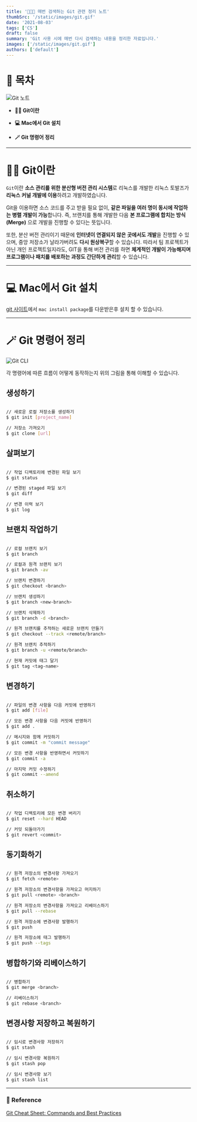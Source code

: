 ```yaml
---
title: '🧑🏻‍💻 매번 검색하는 Git 관련 정리 노트'
thumbSrc: '/static/images/git.gif'
date: '2021-08-03'
tags: ['CS']
draft: false
summary: 'Git 사용 시에 매번 다시 검색하는 내용을 정리한 자료입니다.'
images: ['/static/images/git.gif']
authors: ['default']
---
```


# 📌 목차

![Git 노트](/static/images/git.gif)

- **💁🏻 Git이란**

- **💻 Mac에서 Git 설치**

- **🪄 Git 명령어 정리**

---

# 💁🏻 Git이란

`Git`이란 **소스 관리를 위한 분산형 버전 관리 시스템**로 리눅스를 개발한 리눅스 토발즈가 **리눅스 커널 개발에 이용**하려고 개발하였습니다.

Git을 이용하면 소스 코드를 주고 받을 필요 없이, **같은 파일을 여러 명이 동시에 작업하는 병렬 개발이 가능**합니다. 즉, 브랜치를 통해 개발한 다음 **본 프로그램에 합치는 방식 (Merge)** 으로 개발을 진행할 수 있다는 뜻입니다.

또한, 분산 버전 관리이기 때문에 **인터넷이 연결되지 않은 곳에서도 개발**을 진행할 수 있으며, 중앙 저장소가 날라가버려도 **다시 원상복구**할 수 있습니다. 따라서 팀 프로젝트가 아닌 개인 프로젝트일지라도, GIT을 통해 버전 관리를 하면 **체계적인 개발이 가능해지며 프로그램이나 패치를 배포하는 과정도 간단하게 관리**할 수 있습니다.

---

# 💻 Mac에서 Git 설치

[git 사이트](https://git-scm.com/download/mac)에서 `mac install package`를 다운받은후 설치 할 수 있습니다.

---

# 🪄 Git 명령어 정리

![Git CLI](/static/images/git2.png)

각 명령어에 따른 흐름이 어떻게 동작하는지 위의 그림을 통해 이해할 수 있습니다.

## 생성하기

```bash

// 새로운 로컬 저장소를 생성하기
$ git init [project_name]

// 저장소 가져오기
$ git clone [url]

```

## 살펴보기

```bash

// 작업 디렉토리에 변경된 파일 보기
$ git status

// 변경된 staged 파일 보기
$ git diff

// 변경 이력 보기
$ git log

```

## 브랜치 작업하기

```bash

// 로컬 브랜치 보기
$ git branch

// 로컬과 원격 브랜치 보기
$ git branch -av

// 브랜치 변경하기
$ git checkout <branch>

// 브랜치 생성하기
$ git branch <new-branch>

// 브랜치 삭제하기
$ git branch -d <branch>

// 원격 브랜치를 추적하는 새로운 브랜치 만들기
$ git checkout --track <remote/branch>

// 원격 브랜치 추적하기
$ git branch -u <remote/branch>

// 현재 커밋에 태그 달기
$ git tag <tag-name>

```

## 변경하기

```bash

// 파일의 변경 사항을 다음 커밋에 반영하기
$ git add [file]

// 모든 변경 사항을 다음 커밋에 반영하기
$ git add .

// 메시지와 함께 커밋하기
$ git commit -m "commit message"

// 모든 변경 사항을 반영하면서 커밋하기
$ git commit -a

// 마지막 커밋 수정하기
$ git commit --amend

```

## 취소하기

```bash

// 작업 디렉토리에 모든 변경 버리기
$ git reset --hard HEAD

// 커밋 되돌아가기
$ git revert <commit>

```

## 동기화하기

```bash

// 원격 저장소의 변경사항 가져오기
$ git fetch <remote>

// 원격 저장소의 변경사항을 가져오고 머지하기
$ git pull <remote> <branch>

// 원격 저장소의 변경사항을 가져오고 리베이스하기
$ git pull --rebase

// 원격 저장소에 변경사항 발행하기
$ git push

// 원격 저장소에 태그 발행하기
$ git push --tags

```

## 병합하기와 리베이스하기

```bash

// 병합하기
$ git merge <branch>

// 리베이스하기
$ git rebase <branch>

```

## 변경사항 저장하고 복원하기

```bash

// 임시로 변경사항 저장하기
$ git stash

// 임시 변경사항 복원하기
$ git stash pop

// 임시 변경사항 보기
$ git stash list

```

---

### 🔗 Reference

[Git Cheat Sheet: Commands and Best Practices](https://www.jrebel.com/blog/git-cheat-sheet)
